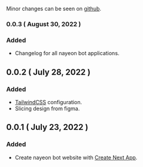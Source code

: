 
Minor changes can be seen on [github](https://github.com/dhafitf/nayeon-bot-dashboard/commits/main?before=9535e3571ab93fa3c5d2ecba92cd5938d2c24a95+35&branch=main&qualified_name=refs%2Fheads%2Fmain).

### 0.0.3 ( August 30, 2022 )

### Added

- Changelog for all nayeon bot applications.

## 0.0.2 ( July 28, 2022 )

### Added

- [TailwindCSS](https://tailwindcss.com/) configuration.
- Slicing design from figma.

## 0.0.1 ( July 23, 2022 )

### Added

- Create nayeon bot website with [Create Next App](https://nextjs.org/docs/getting-started).

